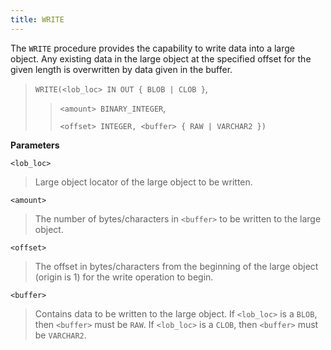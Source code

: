 ```yaml
---
title: WRITE
---
```


The `WRITE` procedure provides the capability to write data into a large
object. Any existing data in the large object at the specified offset
for the given length is overwritten by data given in the buffer.

> `WRITE(<lob_loc> IN OUT { BLOB | CLOB }`,
> 
> > `<amount> BINARY_INTEGER`,
> > 
> > `<offset> INTEGER, <buffer> { RAW | VARCHAR2 })`

**Parameters**

`<lob_loc>`

> Large object locator of the large object to be written.

`<amount>`

> The number of bytes/characters in `<buffer>` to be written to the
> large object.

`<offset>`

> The offset in bytes/characters from the beginning of the large object
> (origin is 1) for the write operation to begin.

`<buffer>`

> Contains data to be written to the large object. If `<lob_loc>` is a
> `BLOB`, then `<buffer>` must be `RAW`. If `<lob_loc>` is a `CLOB`,
> then `<buffer>` must be `VARCHAR2`.
